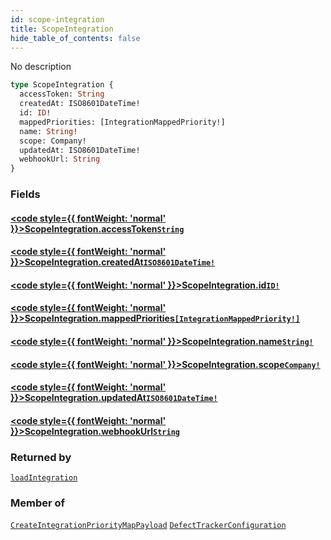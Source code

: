 ```yaml
---
id: scope-integration
title: ScopeIntegration
hide_table_of_contents: false
---
```








No description

```graphql
type ScopeIntegration {
  accessToken: String
  createdAt: ISO8601DateTime!
  id: ID!
  mappedPriorities: [IntegrationMappedPriority!]
  name: String!
  scope: Company!
  updatedAt: ISO8601DateTime!
  webhookUrl: String
}
```


### Fields

#### [<code style={{ fontWeight: 'normal' }}>ScopeIntegration.<b>accessToken</b></code>](#)<Bullet />[`String`](/api/graphql/documentation/scalars/string) <Badge class="secondary" text="scalar"/>
> 
> 

#### [<code style={{ fontWeight: 'normal' }}>ScopeIntegration.<b>createdAt</b></code>](#)<Bullet />[`ISO8601DateTime!`](/api/graphql/documentation/scalars/iso8601-date-time) <Badge class="secondary" text="non-null"/> <Badge class="secondary" text="scalar"/>
> 
> 

#### [<code style={{ fontWeight: 'normal' }}>ScopeIntegration.<b>id</b></code>](#)<Bullet />[`ID!`](/api/graphql/documentation/scalars/id) <Badge class="secondary" text="non-null"/> <Badge class="secondary" text="scalar"/>
> 
> 

#### [<code style={{ fontWeight: 'normal' }}>ScopeIntegration.<b>mappedPriorities</b></code>](#)<Bullet />[`[IntegrationMappedPriority!]`](/api/graphql/documentation/objects/integration-mapped-priority) <Badge class="secondary" text="list"/> <Badge class="secondary" text="object"/>
> 
> 

#### [<code style={{ fontWeight: 'normal' }}>ScopeIntegration.<b>name</b></code>](#)<Bullet />[`String!`](/api/graphql/documentation/scalars/string) <Badge class="secondary" text="non-null"/> <Badge class="secondary" text="scalar"/>
> 
> 

#### [<code style={{ fontWeight: 'normal' }}>ScopeIntegration.<b>scope</b></code>](#)<Bullet />[`Company!`](/api/graphql/documentation/objects/company) <Badge class="secondary" text="non-null"/> <Badge class="secondary" text="object"/>
> 
> 

#### [<code style={{ fontWeight: 'normal' }}>ScopeIntegration.<b>updatedAt</b></code>](#)<Bullet />[`ISO8601DateTime!`](/api/graphql/documentation/scalars/iso8601-date-time) <Badge class="secondary" text="non-null"/> <Badge class="secondary" text="scalar"/>
> 
> 

#### [<code style={{ fontWeight: 'normal' }}>ScopeIntegration.<b>webhookUrl</b></code>](#)<Bullet />[`String`](/api/graphql/documentation/scalars/string) <Badge class="secondary" text="scalar"/>
> 
> 



### Returned by

[`loadIntegration`](/api/graphql/documentation/queries/load-integration)  <Badge class="secondary" text="query"/>

### Member of

[`CreateIntegrationPriorityMapPayload`](/api/graphql/documentation/objects/create-integration-priority-map-payload)  <Badge class="secondary" text="object"/><Bullet />[`DefectTrackerConfiguration`](/api/graphql/documentation/objects/defect-tracker-configuration)  <Badge class="secondary" text="object"/>




